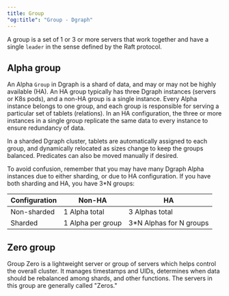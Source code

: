 ```yaml
---
title: Group
"og:title": "Group - Dgraph"
---
```



<DgraphWIP />

A group is a set of 1 or 3 or more servers that work together and have a single
`leader` in the sense defined by the Raft protocol.

## Alpha group

An Alpha `Group` in Dgraph is a shard of data, and may or may not be highly
available (HA). An HA group typically has three Dgraph instances (servers or K8s
pods), and a non-HA group is a single instance. Every Alpha instance belongs to
one group, and each group is responsible for serving a particular set of tablets
(relations). In an HA configuration, the three or more instances in a single
group replicate the same data to every instance to ensure redundancy of data.

In a sharded Dgraph cluster, tablets are automatically assigned to each group,
and dynamically relocated as sizes change to keep the groups balanced.
Predicates can also be moved manually if desired.

To avoid confusion, remember that you may have many Dgraph Alpha instances due
to either sharding, or due to HA configuration. If you have both sharding and
HA, you have 3\*N groups:

| Configuration | Non-HA            | HA                       |
| ------------- | ----------------- | ------------------------ |
| Non-sharded   | 1 Alpha total     | 3 Alphas total           |
| Sharded       | 1 Alpha per group | 3\*N Alphas for N groups |

## Zero group

Group Zero is a lightweight server or group of servers which helps control the
overall cluster. It manages timestamps and UIDs, determines when data should be
rebalanced among shards, and other functions. The servers in this group are
generally called "Zeros."
